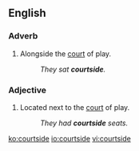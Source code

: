 ==English==

===Adverb===
{{en-adv|-}}
# {{sports}} Alongside the [[court]] of play.
#: ''They sat '''courtside'''.''

===Adjective===
{{en-adj|-}}
# {{sports}} Located next to the [[court]] of play.
#: ''They had '''courtside''' seats.''

[[ko:courtside]]
[[io:courtside]]
[[vi:courtside]]